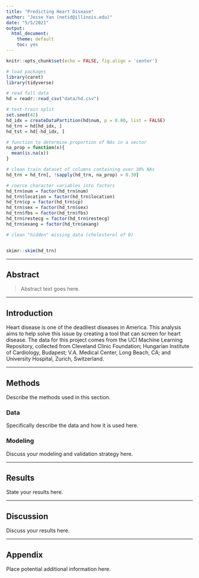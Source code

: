 ```yaml
---
title: "Predicting Heart Disease"
author: "Jesse Yan (netid@illinois.edu)"
date: "5/5/2021"
output:
  html_document: 
    theme: default
    toc: yes
---
```


```r
knitr::opts_chunk$set(echo = FALSE, fig.align = 'center')
```

```r
# load packages
library(caret)
library(tidyverse)
```

```r
# read full data
hd = readr::read_csv("data/hd.csv")
```

```r
# test-train split
set.seed(42)
hd_idx = createDataPartition(hd$num, p = 0.80, list = FALSE)
hd_trn = hd[hd_idx, ]
hd_tst = hd[-hd_idx, ]
```

```r
# function to determine proportion of NAs in a vector
na_prop = function(x){
  mean(is.na(x))
}

# clean train dataset of columns containing over 30% NAs
hd_trn = hd_trn[, !sapply(hd_trn, na_prop) > 0.30]

# coerce character variables into factors
hd_trn$num = factor(hd_trn$num)
hd_trn$location = factor(hd_trn$location)
hd_trn$cp = factor(hd_trn$cp)
hd_trn$sex = factor(hd_trn$sex)
hd_trn$fbs = factor(hd_trn$fbs)
hd_trn$restecg = factor(hd_trn$restecg)
hd_trn$exang = factor(hd_trn$exang)

# clean "hidden" missing data (cholesterol of 0)

```

```r

```

```r
skimr::skim(hd_trn)
```


***

## Abstract

> Abstract text goes here.

***

## Introduction

Heart disease is one of the deadliest diseases in America. This analysis aims to help solve this issue by creating a tool that can screen for heart disease. The data for this project comes from the UCI Machine Learning Repository, collected from Cleveland Clinic Foundation; Hungarian Institute of Cardiology, Budapest; V.A. Medical Center, Long Beach, CA; and University Hospital, Zurich, Switzerland. 

***

## Methods

Describe the methods used in this section.

### Data

Specifically describe the data and how it is used here.

### Modeling

Discuss your modeling and validation strategy here.

***

## Results

State your results here.

***

## Discussion

Discuss your results here.

***

## Appendix

Place potential additional information here.
